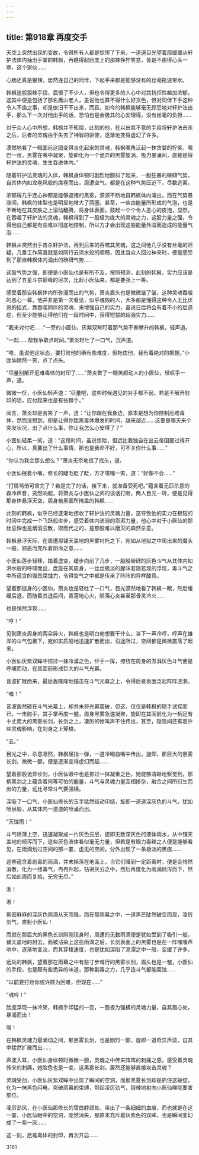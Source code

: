 ```yaml
---
---
---
```

title: 第918章 再度交手
---



天空上突然出现的变故，令得所有人都是惊愕了下来，一道道目光望着那缓缓从轩护法体内抽出手掌的韩枫，再瞧得起脸庞上的那抹狰狞笑意，皆是不由得心头一寒，这个家伙……

心肠还真是狠辣，居然连自己的同伴，下起手来都是能够没有的丝毫拖泥带水。

韩枫这般狠辣手段，震慑了不少人，但也令得更多的人心中对其抗拒性越加浓郁，这其中便是包括了那名鹰山老人，虽说他也算不得什么好货色，但对同伴下手这种令人不齿之事，却是依旧干不出来，而且，如今的韩枫能够毫无顾忌地对轩护法出手，那么下一次对他出手的话，恐怕也是会极其的心安理得，没有丝毫的负担……

对于众人心中所想，韩枫并不知晓，此刻的他，在以出其不意的手段将轩护法击杀之后，后者的灵魂由于失去了神智的驱使，逐渐地变得虚幻了许多。

漠然地看了一眼面前这团变得淡化起来的灵魂，韩枫嘴角泛起一抹贪婪的狞笑，嘴巴一张，黑雾在嘴中凝聚，旋即化为一个诡异的黑雾旋涡，吸力暴涌间，直接是将轩护法的灵魂，生生吞进体内。”

随着轩护法灵魂的入体，韩枫身体顿时剧烈地颤抖了起来，一股狂暴的磅礴气势，自其体内如龙卷风般的席卷而出，周遭空气，都是在这种气势压迫下，尽数逃离。

浓郁得几乎连心神都是能够遮掩的黑雾，源源不断地自韩枫体内涌出，而在气势暴涨间，韩枫的体型也是明显地增大了两圈，甚至，一些由能量所形成的气泡，也是不断地在其皮肤之上滚动翻腾，将身体表面，鼓起一个个令人恶心的皮泡，显然，在吞噬了轩护法的灵魂，韩枫得到了一股极为庞大的灵魂之力，这股力量之强，令得他自己都是有些难以彻底地控制，所以方才会出现这般能量外溢而造成的能量气泡……

韩枫从突然出手击杀轩护法，再到后来的吞噬其灵魂，这之间他几乎没有丝毫的迟疑，几番工作简直就是如同行云流水般的顺畅，因此当众人回过神来时，便是感受到了那自韩枫体内涌出的磅礴气势……

这股气势之强，即便是小医仙也是有所不及，按照预测，此刻的韩枫，实力应该是达到了五星斗宗巅峰的层次，比起小医仙来，都是要强上一筹。

感受着那自韩枫体内所弥漫而出的气势，萧炎眉头也是微微皱了皱，这种灵魂吞噬的恶心一幕，他并非是第一次看见，似乎魂殿的人，大多都是懂得这种令人无比厌恶的招式，靠吞噬同伴的灵魂，来增强自己的实力，虽说日后将会有着不小的后遗症，但至少能够让得他们在一段时间中，获得短暂的超强实力……

“我来对付吧……”一旁的小医仙，灰紫双眸盯着那气势不断攀升的韩枫，轻声道。

“一起……帮我争取点时间。”萧炎轻吐了一口气，沉声道。

“嗒，虽说他这状态，要打败他的确有些难度，但拖住他，我有着绝对的把握。”小医仙嫣然一笑，点了点头。

“尽量别解开厄难毒体的封印了……”萧炎瞥了一眼笑颜动人的小医仙，轻叹手一声，道。

微微一怔，小医仙轻声道：“尽量吧，这些时候遇见的对手都不弱，若是不解开封印的话，应付起来也是有些棘手。”

闻言，萧炎却是苦笑了一声，道：“让你跟在我身边，原本是想为你控制厄难毒体，然而没想到，却是让得你距离毒体爆发的时间，越来越近……这要是哪天来个突发状况，出了点什么事，你让我怎么心安得了？”

小医仙轻柔一笑，道：“这段时间，虽说惊险，但远比我独自在出云帝国要过得开心，所以，真要出了什么事情，那也是我命不好，可不关你什么事……”

“你认为我会那么想么？”萧炎无奈地摇了摇头，道。

小医仙抿着小嘴，修长的睫毛眨了眨，方才噗嗤一笑，道：“好像不会……”

“打情骂俏可曾完了？若是完了的话，接下来，就准备受死吧。”蕴含着无匹杀意的森冷声音，突然响起，将萧炎与小医仙之间的谈话打断，两人目光一转，便是见得那身体悬浮天空，周身被黑雾所掩盖的韩枫……

此刻的韩枫，似乎已经逐渐地接收了轩护法的灵魂力量，这导致他的实力在极短的时间中完成一个飞跃般进步，感受着体内流淌的澎湃力量，他心中对于小医仙的那丝忌惮也是烟消云散，取而代之的，是那股难以磨灭的森然杀意。

韩枫悬浮天际，在周遭那铺天盖地的黑雾衬托之下，宛如从地狱之中爬出来的魔头一般，邪恶而充斥着阴冷之意……

小医仙莲步轻移，踏着虚空，缓步向前了几步，一股股磅礴的灰色斗气从其体内如洪水般的呼啸而出，盘旋在其周身，一丝丝极淡的腥味若隐若现的浮现，毒斗气之中所蕴含的强烈腐蚀力，令得空气之中都是传来了阵阵的异样酸意。

望着那挺身的小医仙，萧炎也是轻吐了一口气，目光漠然地看了韩枫一眼，然后缓缓后退，而随着其退后间，青莲地心火，陨落心炎甚至那骨灵冷火……

也是悄然浮现……

“哼！”

见到萧炎周身的两朵异火，韩枫也是明白他想要干什么，当下一声冷哼，哼声在雄浑的斗气包裹下，宛如实质般地迅速扩散而出，沿途所过，空间都是微微震荡了起来。

小医仙灰紫双眸中掠过一抹冷漠之色，纤手一挥，缭绕在周身的澎湃灰色斗气便是呼啸而动，在其面前形成巨大的斗气光幕。

音波扩散而来，最后轰隆隆地撞击在斗气光幕之上，令得后者表面泛起阵阵涟漪。

“嗤！”

音波轰然砸在斗气光幕上，却并未将光幕震破，但这，仅仅是韩枫的随手试探而已，一击脱手，其手掌再度一握，周身黑雾急速凝聚，旋即在其面前化为一柄足有十丈庞大的黑雾长剑，长剑之上，凄厉的惨叫声不住传出，甚至，隐隐间还有着许些灵魂影响，在剑身之上穿梭。

“去。”

目光之中，杀意凛然，韩枫屈指一弹，一道冷喝自嘴中传出，旋即，那巨大的黑雾长剑，微微一颤，便是逐渐变得虚幻而起……

望着那般诡异长剑，小医仙眼中也是掠过一抹凝重之色，她能够清晰地察觉到，那柄黑剑之上蕴含着何等可怕的能量，斗气与灵魂力量互相掺杂，融合之间所衍生而出的力量，远比寻常斗气要强横。

深吸了一口气，小医仙修长的玉手猛然结动印结，旋即一道道深灰色的斗气，犹如喷泉般，从其体内一道道的喷涌而出。

“天蚀雨！”

斗气喷薄上空，迅速凝聚成一片灰色云层，旋即无数深灰色的液体雨水，从中铺天盖地的倾泻而下，这些灰色液体看似毫无力量，但若是有眼力毒辣之人便是能够看见，在雨滴划过空间的那一霎，虚无的空间，分外出现了一条极淡的黑痕……

这些蕴含着剧毒的雨滴，并未掉落在地面上，当它们降到一定距离时，便是会悄然消散，化为一缕毒气，冉冉升起，钻进灰云之中，然后再度化为雨滴倾泻而下，然后如此周而复始，无穷无尽。”

淅！

淅！

察密麻麻的深灰色雨滴从天而降，而在那雨幕之中，一道黑芒陡然破空而现，凌厉剑气，直射小医仙！

而就在那巨大的黑色长剑刚刚现身时，周遭的无数雨滴便是犹如受到了吸引一般，铺天盖地的射去，而被沾染上这些雨滴之后，长剑表面上的黑雾也是在一阵嗤嗤声响中，逐渐地变淡，而其穿梭速度，也是犹如深陷了泥潭之中一般，变缓了许多。

远处的韩枫，望着那在雨幕之中有些寸步难行的黑雾长剑，眉头也是一皱，小医仙的手段，也是颇有些诡异的味道，那种剧毒之力，几乎连斗气都能腐蚀……

“以前要打败你或许颇为困难，但现在……”

“魂吟！”

脸庞浮现一抹冷笑，韩枫手印猛的一变，一股极为强横的灵魂力量，自其眉心处，暴涌而出！

嗡！

在韩枫灵魂力量涌动之间，那黑雾长剑，也是剧烈一颤，旋即一道奇异声波，自其中猛然扩散而出……

声波入耳，小医仙身体顿时微微一颤，灵魂之中传来阵阵的刺痛之感，感受着灵魂传来的刺痛，她脸色也是一变，这黑雾长剑，居然还能够直接攻击灵魂？

灵魂受创，小医仙灰紫双眸中出现了瞬间的空洞，而那黑雾长剑却是抓住这破绽，化为一抹黑色闪电，突破雨幕的束缚，带起凌厉劲气，狠辣地射向小医仙喉咙要害部位。

凌厉劲风，在小医仙那修长的雪白脖颈处，带出了一条细细的血痕，而也就是在这一霎，小医仙眼中的空洞，陡然消失，那原本充斥着灰紫色的双眸，也是瞬间变幻成了一紫一灰……

这一刻，厄难毒体的封印，再次开启……





3161